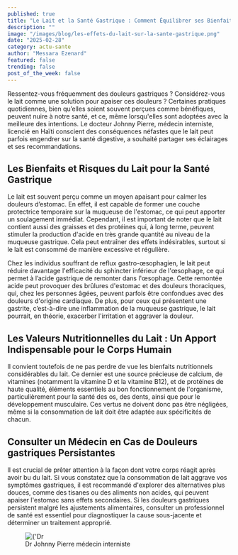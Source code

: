 ```yaml
---
published: true
title: "Le Lait et la Santé Gastrique : Comment Équilibrer ses Bienfaits et Ses Risques"
description: ""
image: "/images/blog/les-effets-du-lait-sur-la-sante-gastrique.png"
date: "2025-02-28"
category: actu-sante
author: "Messara Ezenard"
featured: false
trending: false
post_of_the_week: false
---
```


Ressentez-vous fréquemment des douleurs gastriques ? Considérez-vous le lait comme une solution
pour apaiser ces douleurs ?
Certaines pratiques quotidiennes, bien qu’elles soient souvent perçues comme bénéfiques, peuvent
nuire à notre santé, et ce, même lorsqu&#39;elles sont adoptées avec la meilleure des intentions.
Le docteur Johnny Pierre, médecin interniste, licencié en Haïti conscient des conséquences néfastes
que le lait peut parfois engendrer sur la santé digestive, a souhaité partager ses éclairages et ses
recommandations.

## Les Bienfaits et Risques du Lait pour la Santé Gastrique
Le lait est souvent perçu comme un moyen apaisant pour calmer les douleurs d’estomac. En effet, il
est capable de former une couche protectrice temporaire sur la muqueuse de l&#39;estomac, ce qui peut
apporter un soulagement immédiat. Cependant, il est important de noter que le lait contient aussi des
graisses et des protéines qui, à long terme, peuvent stimuler la production d&#39;acide en très grande
quantité au niveau de la muqueuse gastrique. Cela peut entraîner des effets indésirables, surtout si le
lait est consommé de manière excessive et régulière.

Chez les individus souffrant de reflux gastro-œsophagien, le lait peut réduire davantage l&#39;efficacité du
sphincter inférieur de l&#39;œsophage, ce qui permet à l’acide gastrique de remonter dans l&#39;œsophage.
Cette remontée acide peut provoquer des brûlures d&#39;estomac et des douleurs thoraciques, qui, chez
les personnes âgées, peuvent parfois être confondues avec des douleurs d&#39;origine cardiaque. De
plus, pour ceux qui présentent une gastrite, c’est-à-dire une inflammation de la muqueuse gastrique,
le lait pourrait, en théorie, exacerber l&#39;irritation et aggraver la douleur.

## Les Valeurs Nutritionnelles du Lait : Un Apport Indispensable pour le Corps Humain
Il convient toutefois de ne pas perdre de vue les bienfaits nutritionnels considérables du lait. Ce
dernier est une source précieuse de calcium, de vitamines (notamment la vitamine D et la vitamine
B12), et de protéines de haute qualité, éléments essentiels au bon fonctionnement de l&#39;organisme,
particulièrement pour la santé des os, des dents, ainsi que pour le développement musculaire. Ces
vertus ne doivent donc pas être négligées, même si la consommation de lait doit être adaptée aux
spécificités de chacun.

## Consulter un Médecin en Cas de Douleurs gastriques Persistantes
Il est crucial de prêter attention à la façon dont votre corps réagit après avoir bu du lait. Si vous
constatez que la consommation de lait aggrave vos symptômes gastriques, il est recommandé
d&#39;explorer des alternatives plus douces, comme des tisanes ou des aliments non acides, qui peuvent
apaiser l&#39;estomac sans effets secondaires. Si les douleurs gastriques persistent malgré les
ajustements alimentaires, consulter un professionnel de santé est essentiel pour diagnostiquer la
cause sous-jacente et déterminer un traitement approprié.

<figure>
    <img src={'/images/blog/les-effets-du-lait-sur-la-sante-gastrique-2.jpeg'} alt={'Dr Johnny Pierre médecin interniste'}/>
    <figcaption>Dr Johnny Pierre médecin interniste</figcaption>
</figure>
